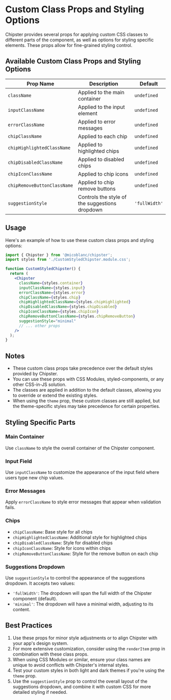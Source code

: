 # Custom Class Props and Styling Options

Chipster provides several props for applying custom CSS classes to different parts of the component, as well as options for styling specific elements. These props allow for fine-grained styling control.

## Available Custom Class Props and Styling Options

| Prop Name | Description | Default |
|-----------|-------------|---------|
| `className` | Applied to the main container | `undefined` |
| `inputClassName` | Applied to the input element | `undefined` |
| `errorClassName` | Applied to error messages | `undefined` |
| `chipClassName` | Applied to each chip | `undefined` |
| `chipHighlightedClassName` | Applied to highlighted chips | `undefined` |
| `chipDisabledClassName` | Applied to disabled chips | `undefined` |
| `chipIconClassName` | Applied to chip icons | `undefined` |
| `chipRemoveButtonClassName` | Applied to chip remove buttons | `undefined` |
| `suggestionStyle` | Controls the style of the suggestions dropdown | `'fullWidth'` |

## Usage

Here's an example of how to use these custom class props and styling options:

```jsx filename="CustomStyledChipster.jsx" copy
import { Chipster } from '@micoblanc/chipster';
import styles from './CustomStyledChipster.module.css';

function CustomStyledChipster() {
  return (
    <Chipster
      className={styles.container}
      inputClassName={styles.input}
      errorClassName={styles.error}
      chipClassName={styles.chip}
      chipHighlightedClassName={styles.chipHighlighted}
      chipDisabledClassName={styles.chipDisabled}
      chipIconClassName={styles.chipIcon}
      chipRemoveButtonClassName={styles.chipRemoveButton}
      suggestionStyle="minimal"
      // ... other props
    />
  );
}
````


## Notes

- These custom class props take precedence over the default styles provided by Chipster.
- You can use these props with CSS Modules, styled-components, or any other CSS-in-JS solution.
- The classes are applied in addition to the default classes, allowing you to override or extend the existing styles.
- When using the `theme` prop, these custom classes are still applied, but the theme-specific styles may take precedence for certain properties.

## Styling Specific Parts

### Main Container
Use `className` to style the overall container of the Chipster component.

### Input Field
Use `inputClassName` to customize the appearance of the input field where users type new chip values.

### Error Messages
Apply `errorClassName` to style error messages that appear when validation fails.

### Chips
- `chipClassName`: Base style for all chips
- `chipHighlightedClassName`: Additional style for highlighted chips
- `chipDisabledClassName`: Style for disabled chips
- `chipIconClassName`: Style for icons within chips
- `chipRemoveButtonClassName`: Style for the remove button on each chip

### Suggestions Dropdown
Use `suggestionStyle` to control the appearance of the suggestions dropdown. It accepts two values:
- `'fullWidth'`: The dropdown will span the full width of the Chipster component (default).
- `'minimal'`: The dropdown will have a minimal width, adjusting to its content.

## Best Practices

1. Use these props for minor style adjustments or to align Chipster with your app's design system.
2. For more extensive customization, consider using the `renderItem` prop in combination with these class props.
3. When using CSS Modules or similar, ensure your class names are unique to avoid conflicts with Chipster's internal styles.
4. Test your custom styles in both light and dark themes if you're using the `theme` prop.
5. Use the `suggestionStyle` prop to control the overall layout of the suggestions dropdown, and combine it with custom CSS for more detailed styling if needed.